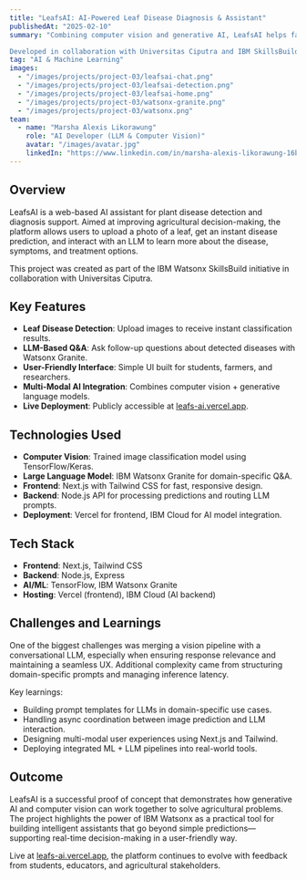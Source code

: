 ```yaml
---
title: "LeafsAI: AI-Powered Leaf Disease Diagnosis & Assistant"
publishedAt: "2025-02-10"
summary: "Combining computer vision and generative AI, LeafsAI helps farmers and researchers detect leaf diseases and get contextual answers powered by IBM Watsonx.

Developed in collaboration with Universitas Ciputra and IBM SkillsBuild, LeafsAI is an AI platform that identifies leaf diseases from images and provides instant Q&A support about the diagnosis. By integrating an image classification model with IBM Watsonx's Granite LLM, this tool empowers users with not just detection—but understanding. The platform is built with an accessible web interface and deploys a seamless end-to-end AI experience for agriculture and plant health monitoring."
tag: "AI & Machine Learning"
images:
  - "/images/projects/project-03/leafsai-chat.png"
  - "/images/projects/project-03/leafsai-detection.png"
  - "/images/projects/project-03/leafsai-home.png"
  - "/images/projects/project-03/watsonx-granite.png"
  - "/images/projects/project-03/watsonx.png"
team:
  - name: "Marsha Alexis Likorawung"
    role: "AI Developer (LLM & Computer Vision)"
    avatar: "/images/avatar.jpg"
    linkedIn: "https://www.linkedin.com/in/marsha-alexis-likorawung-16b13a267/"
---
```


## Overview

LeafsAI is a web-based AI assistant for plant disease detection and diagnosis support. Aimed at improving agricultural decision-making, the platform allows users to upload a photo of a leaf, get an instant disease prediction, and interact with an LLM to learn more about the disease, symptoms, and treatment options.

This project was created as part of the IBM Watsonx SkillsBuild initiative in collaboration with Universitas Ciputra.

## Key Features

- **Leaf Disease Detection**: Upload images to receive instant classification results.
- **LLM-Based Q&A**: Ask follow-up questions about detected diseases with Watsonx Granite.
- **User-Friendly Interface**: Simple UI built for students, farmers, and researchers.
- **Multi-Modal AI Integration**: Combines computer vision + generative language models.
- **Live Deployment**: Publicly accessible at [leafs-ai.vercel.app](https://leafs-ai.vercel.app/).

## Technologies Used

- **Computer Vision**: Trained image classification model using TensorFlow/Keras.
- **Large Language Model**: IBM Watsonx Granite for domain-specific Q&A.
- **Frontend**: Next.js with Tailwind CSS for fast, responsive design.
- **Backend**: Node.js API for processing predictions and routing LLM prompts.
- **Deployment**: Vercel for frontend, IBM Cloud for AI model integration.

## Tech Stack

- **Frontend**: Next.js, Tailwind CSS
- **Backend**: Node.js, Express
- **AI/ML**: TensorFlow, IBM Watsonx Granite
- **Hosting**: Vercel (frontend), IBM Cloud (AI backend)

## Challenges and Learnings

One of the biggest challenges was merging a vision pipeline with a conversational LLM, especially when ensuring response relevance and maintaining a seamless UX. Additional complexity came from structuring domain-specific prompts and managing inference latency.

Key learnings:
- Building prompt templates for LLMs in domain-specific use cases.
- Handling async coordination between image prediction and LLM interaction.
- Designing multi-modal user experiences using Next.js and Tailwind.
- Deploying integrated ML + LLM pipelines into real-world tools.

## Outcome

LeafsAI is a successful proof of concept that demonstrates how generative AI and computer vision can work together to solve agricultural problems. The project highlights the power of IBM Watsonx as a practical tool for building intelligent assistants that go beyond simple predictions—supporting real-time decision-making in a user-friendly way.

Live at [leafs-ai.vercel.app](https://leafs-ai.vercel.app/), the platform continues to evolve with feedback from students, educators, and agricultural stakeholders.
